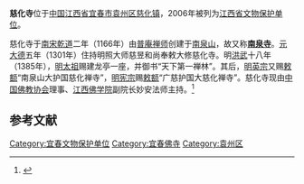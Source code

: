 {{coord|28|00|08|N|114|01|37|E|display=title|scale:10000}}
{{文物保护单位
| 级别 = 省级
| 省区市 = 江西省
| 名称 = 慈化寺
| 图片 = 
| 所在 = [[宜春市|宜春市]][[袁州区|袁州区]][[慈化镇|慈化镇]]
| 分类 = 古建筑
| 时代 = 清至民国
| 编号 = 5-78（Ⅲ—76）
| 登录 = 2006年12月18日
}}
'''慈化寺'''位于[[中国|中国]][[江西省|江西省]][[宜春市|宜春市]][[袁州区|袁州区]][[慈化镇|慈化镇]]，2006年被列为[[江西省文物保护单位|江西省文物保护单位]]。

慈化寺于[[南宋|南宋]][[乾道_(南宋)|乾道]]二年（1166年）由[[普庵禅师|普庵禅师]]创建于[[南泉山|南泉山]]，故又称'''[[南泉寺|南泉寺]]'''。[[元朝|元]][[大德_(元朝)|大德]]五年（1301年）住持明照大师慈昱和尚奉敕大修慈化寺。明[[洪武|洪武]]十八年（1385年），[[明太祖|明太祖]]赐建龙亭一座，并御书“天下第一禅林”。其后，[[明英宗|明英宗]]又赐[[敕额|敕额]]“南泉山大护国慈化禅寺”，[[明宪宗|明宪宗]]赐[[敕额|敕额]]“广慈护国大慈化禅寺”。慈化寺现由[[中国佛教协会|中国佛教协会]]理事、[[江西佛学院|江西佛学院]]副院长妙安法师主持。<ref>{{cite web|title=慈化寺|publisher=袁州区政府网站|url=http://www.yzq.gov.cn/pub/styz/yzgk/msgj/2008-07/200807131451226874.html|deadurl=yes|archiveurl=https://web.archive.org/web/20081027211606/http://www.yzq.gov.cn/pub/styz/yzgk/msgj/2008-07/200807131451226874.html|archivedate=2008-10-27|access-date=2011-05-04}}</ref>

==参考文献==
{{reflist}}

{{DEFAULTSORT:C}}
[[Category:宜春文物保护单位|Category:宜春文物保护单位]]
[[Category:宜春佛寺|Category:宜春佛寺]]
[[Category:袁州区|Category:袁州区]]